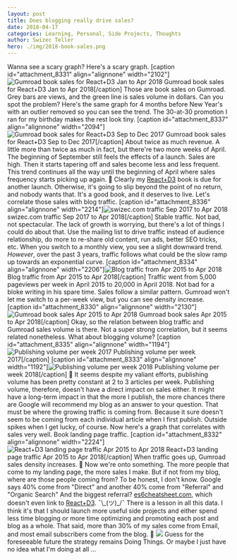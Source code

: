 ```yaml
---
layout: post
title: Does blogging really drive sales?
date: 2018-04-17
categories: Learning, Personal, Side Projects, Thoughts
author: Swizec Teller
hero: ./img/2018-book-sales.png
---
```


Wanna see a scary graph? Here's a scary graph. \[caption id="attachment_8331" align="alignnone" width="2102"]![Gumroad book sales for React+D3 Jan to Apr 2018](./img/2018-book-sales.png) Gumroad book sales for React+D3 Jan to Apr 2018\[/caption] Those are book sales on Gumroad. Grey bars are views, and the green line is sales volume in dollars. Can you spot the problem? Here's the same graph for 4 months before New Year's with an outlier removed so you can see the trend. The 30-at-30 promotion I ran for my birthday makes the rest look tiny. \[caption id="attachment_8337" align="alignnone" width="2094"]![Gumroad book sales for React+D3 Sep to Dec 2017](./img/2017-book-sales.png) Gumroad book sales for React+D3 Sep to Dec 2017\[/caption] About twice as much revenue. A little more than twice as much in fact, but there're two more weeks of April. The beginning of September still feels the effects of a launch. Sales are high. Then it starts tapering off and sales become less and less frequent. This trend continues all the way until the beginning of April where sales frequency starts picking up again. 🤔 Clearly my [React+D3](https://swizec.com/reactd3js) book is due for another launch. Otherwise, it's going to slip beyond the point of no return, and nobody wants that. It's a good book, and it deserves to live. Let's correlate those sales with blog traffic. \[caption id="attachment_8336" align="alignnone" width="2214"]![swizec.com traffic Sep 2017 to Apr 2018](./img/traffic-screenshot.png) swizec.com traffic Sep 2017 to Apr 2018\[/caption] Stable traffic. Not bad, not spectacular. The lack of growth is worrying, but there's a lot of things I could do about that. Use the mailing list to drive traffic instead of audience relationship, do more to re-share old content, run ads, better SEO tricks, etc. When you switch to a monthly view, you see a slight downward trend. _However_, over the past 3 years, traffic follows what could be the slow ramp up towards an exponential curve. \[caption id="attachment_8334" align="alignnone" width="2206"]![Blog traffic from Apr 2015 to Apr 2018](./img/3-year-screenshot.png) Blog traffic from Apr 2015 to Apr 2018\[/caption] Traffic went from 5,000 pageviews per week in April 2015 to 20,000 in April 2018. Not bad for a bloke writing in his spare time. Sales follow a similar pattern. Gumroad won't let me switch to a per-week view, but you can see density increase. \[caption id="attachment_8330" align="alignnone" width="2130"]![Gumroad book sales Apr 2015 to Apr 2018](./img/gumroad-3-year-sales.png) Gumroad book sales Apr 2015 to Apr 2018\[/caption] Okay, so the relation between blog traffic and Gumroad sales volume is there. Not a super strong correlation, but it seems related nonetheless. What about blogging volume? \[caption id="attachment_8335" align="alignnone" width="1194"]![Publishing volume per week 2017](./img/blogs-per-week-2017.png) Publishing volume per week 2017\[/caption] \[caption id="attachment_8333" align="alignnone" width="1192"]![Publishing volume per week 2018](./img/blogs-per-week-2018.png) Publishing volume per week 2018\[/caption] 🤔 It seems despite my valiant efforts, publishing volume has been pretty constant at 2 to 3 articles per week. Publishing volume, therefore, doesn't have a direct impact on sales either. It might have a long-term impact in that the more I publish, the more chances there are Google will recommend my blog as an answer to your question. That must be where the growing traffic is coming from. Because it sure doesn't seem to be coming from each individual article when I first publish. Outside spikes when I get lucky, of course. Now here's a graph that correlates with sales very well. Book landing page traffic. \[caption id="attachment_8332" align="alignnone" width="2224"]![React+D3 landing page traffic Apr 2015 to Apr 2018](./img/landing-page-traffic.png) React+D3 landing page traffic Apr 2015 to Apr 2018\[/caption] When traffic goes up, Gumroad sales density increases. 🧐 Now we're onto something. The more people that come to my landing page, the more sales I make. But if not from my blog, where are those people coming from? To be honest, I don't know. Google says 40% come from "Direct" and another 40% come from "Referral" and "Organic Search" And the biggest referral? [es6cheatsheet.com](https://es6cheatsheet.com/), which doesn't even link to [React+D3](https://swizec.com/reactd3js). ¯\\\_(ツ)\_/¯ There is a lesson in all this data. I think it's that I should launch more useful side projects and either spend less time blogging or more time optimizing and promoting each post and blog as a whole. That said, more than 30% of my sales come from Email, and most email subscribers come from the blog. 🤯 ![](./img/strategic-plan.jpg) Guess for the foreseeable future the strategy remains Doing Things. Or maybe I just have no idea what I'm doing at all ...
